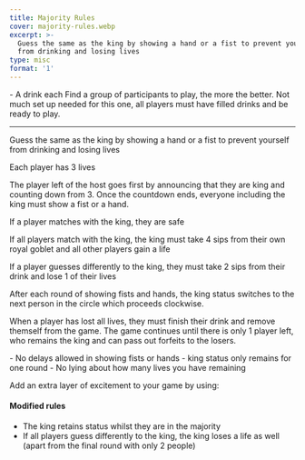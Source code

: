 ```yaml
---
title: Majority Rules
cover: majority-rules.webp
excerpt: >-
  Guess the same as the king by showing a hand or a fist to prevent yourself
  from drinking and losing lives
type: misc
format: '1'
---
```


<GameHero
  cover="/BeerGoggleGames/images/majority-rules.webp"
  alt="Majority Rules"
/>

<GameSection title="Equipment" icon="/BeerGoggleGames/images/liquor.webp">
-   A drink each
</GameSection>

<GameSection title="Setup" icon="/BeerGoggleGames/images/settings.webp">
Find a group of participants to play, the more the better. Not much set up needed for this one, all players must have filled drinks and be ready to play.

* * *
</GameSection>

<GameSection title="Aim of the Game" icon="/BeerGoggleGames/images/target.webp">
<p>Guess the same as the king by showing a hand or a fist to prevent yourself from drinking and losing lives</p>
</GameSection>

<GameSection title="How to Play" icon="/BeerGoggleGames/images/question.webp">
Each player has 3 lives

The player left of the host goes first by announcing that they are king and counting down from 3. Once the countdown ends, everyone including the king must show a fist or a hand.

If a player matches with the king, they are safe

If all players match with the king, the king must take 4 sips from their own royal goblet and all other players gain a life

If a player guesses differently to the king, they must take 2 sips from their drink and lose 1 of their lives

After each round of showing fists and hands, the king status switches to the next person in the circle which proceeds clockwise.

When a player has lost all lives, they must finish their drink and remove themself from the game. The game continues until there is only 1 player left, who remains the king and can pass out forfeits to the losers.
</GameSection>

<GameSection title="Rules" icon="/BeerGoggleGames/images/rules.webp">
-   No delays allowed in showing fists or hands
-   king status only remains for one round
-   No lying about how many lives you have remaining
</GameSection>

<GameSection title="Special Edition" icon="/BeerGoggleGames/images/special.webp">

<p>Add an extra layer of excitement to your game by using:</p>

<h4>Modified rules</h4>

-   The king retains status whilst they are in the majority
-   If all players guess differently to the king, the king loses a life as well (apart from the final round with only 2 people)
</GameSection>

<ShareButtons title="Majority Rules" />

<FeedbackCard>
</FeedbackCard>
